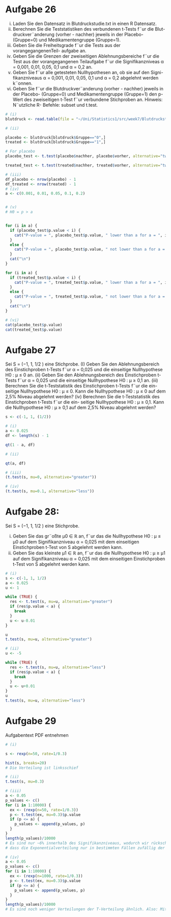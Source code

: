 # Aufgabe 26
(i) Laden Sie den Datensatz in Blutdruckstudie.txt in einen R Datensatz.
(ii) Berechnen Sie die Teststatistiken des verbundenen t-Tests f¨ur die Blut-
druckver¨anderung (vorher - nachher) jeweils in der Placebo- (Gruppe=0)
und Medikamentengruppe (Gruppe=1).
(iii) Geben Sie die Freiheitsgrade f¨ur die Tests aus der vorangegangenenTeil-
aufgabe an.
(iv) Geben Sie die Grenzen der zweiseitigen Ablehnungsbereiche f¨ur die Test
aus der vorangegangenen Teilaufgabe f¨ur die Signifikanzniveas α = 0,001, 0,01, 0,05, 0,1
und α = 0,2 an.
(v) Geben Sie f¨ur alle getesteten Nullhypothesen an, ob sie auf den Signi-
fikanzniveaus α = 0,001, 0,01, 0,05, 0,1 und α = 0,2 abgelehnt werden
k¨onnen.
(vi) Geben Sie f¨ur die Blutdruckver¨anderung (vorher - nachher) jeweils in der
Placebo- (Gruppe=0) und Medikamentengruppe (Gruppe=1) den p-Wert
des zweiseitigen t-Test f¨ur verbundene Stichproben an.
Hinweis: N¨utzliche R- Befehle: subset und t.test.

```r
# (i)
blutdruck <- read.table(file = "~/Uni/Statistics1/src/week7/Blutdruckstudie.txt", header=TRUE)

# (ii)

placebo <- blutdruck[blutdruck$Gruppe=="0",]
treated <- blutdruck[blutdruck$Gruppe=="1",]

# For placebo
placebo_test <- t.test(placebo$nachher, placebo$vorher, alternative="two.sided")

treated_test <- t.test(treated$nachher, treated$vorher, alternative="two.sided")

# (iii)
df_placebo <- nrow(placebo) - 1
df_treated <- nrow(treated) - 1
# (iv)
a <- c(0.001, 0.01, 0.05, 0.1, 0.2)


# (v)
# H0 = p > a


for (i in a) {
  if (placebo_test$p.value < i) {
    cat("P-value = ", placebo_test$p.value, " lower than a for a = ", i)
  }
  else {
    cat("P-value = ", placebo_test$p.value, " not lower than a for a = ", i)
  }
  cat("\n")
}

for (i in a) {
  if (treated_test$p.value < i) {
    cat("P-value = ", treated_test$p.value, " lower than a for a = ", i)
  }
  else {
    cat("P-value = ", treated_test$p.value, " not lower than a for a = ", i)
  }
  cat("\n")
}

# (vi)
cat(placebo_test$p.value)
cat(treated_test$p.value)

```
# Aufgabe 27
Sei S = (−1, 1, 1/2 ) eine Stichprobe.
(I) Geben Sie den Ablehnungsbereich des Einstichproben t-Tests f¨ur α =
0,025 und die einseitige Nullhypothese H0 : μ ≤ 0 an.
(ii) Geben Sie den Ablehnungsbereich des Einstichproben t-Tests f¨ur α =
0,025 und die einseitige Nullhypothese H0 : μ ≥ 0,1 an.
(iii) Berechnen Sie die t-Teststatistik des Einstichproben t-Tests f¨ur die ein-
seitige Nullhypothese H0 : μ ≤ 0. Kann die Nullhypothese H0 : μ ≤ 0
auf dem 2,5% Niveau abgelehnt werden?
(iv) Berechnen Sie die t-Teststatistik des Einstichproben t-Tests f¨ur die ein-
seitige Nullhypothese H0 : μ ≥ 0,1. Kann die Nullhypothese H0 : μ ≥ 0,1
auf dem 2,5% Niveau abgelehnt werden?



```r
s <- c(-1, 1, (1/2))

# (i)
a <- 0.025
df <- length(s) - 1

qt(1 - a, df)

# (ii)

qt(a, df)

# (iii)
(t.test(s, mu=0, alternative="greater"))

# (iv)
(t.test(s, mu=0.1, alternative="less"))
```



# Aufgabe 28:
Sei S = (−1, 1, 1/2 ) eine Stichprobe.

(i) Geben Sie das gr¨oßte μ0 ∈ $\mathbb{R}$ an, f¨ur das die Nullhypothese H0 : μ ≤ μ0
auf dem Signifikanzniveau α = 0,025 mit dem einseitigen Einstichproben
t-Test von S abgelehnt werden kann.
(ii) Geben Sie das kleinste μ1 ∈ $\mathbb{R}$ an, f¨ur das die Nullhypothese H0 : μ ≥ μ1
auf dem Signifikanzniveau α = 0,025 mit dem einseitigen Einstichproben
t-Test von S abgelehnt werden kann.


```r
# (i)
s <- c(-1, 1, 1/2)
a <- 0.025
u <- 1

while (TRUE) {
  res <- t.test(s, mu=u, alternative="greater")
  if (res$p.value < a) {
    break
  }
  u <- u-0.01
}

u
t.test(s, mu=u, alternative="greater")

# (ii)
u <- -5

while (TRUE) {
  res <- t.test(s, mu=u, alternative="less")
  if (res$p.value < a) {
    break
  }
  u <- u+0.01
}
u
t.test(s, mu=u, alternative="less")
```

# Aufgabe 29
Aufgabentext PDF entnehmen

```r
# (i)

s <- rexp(n=50, rate=1/0.3)

hist(s, breaks=20)
# Die Verteilung ist linksschief

# (ii)
t.test(s, mu=0.3)

# (iii)
a <- 0.05
p_values <- c()
for (i in 1:10000) {
  ex <- (rexp(n=50, rate=1/0.3))
  p <- t.test(ex, mu=0.3)$p.value
  if (p <= a) {
    p_values <- append(p_values, p)
  }
}
length(p_values)/10000
# Es sind nur ~6% innerhalb des Signifikanzniveaus, wodurch wir rückschließen können,
# dass die Exponentialverteilung nur in bestimmten Fällen zufällig der T-Verteilung nahe kommt.

# (iv)
a <- 0.05
p_values <- c()
for (i in 1:10000) {
  ex <- (rexp(n=1000, rate=1/0.3))
  p <- t.test(ex, mu=0.3)$p.value
  if (p <= a) {
    p_values <- append(p_values, p)
  }
}
length(p_values)/10000
# Es sind noch weniger Verteilungen der T-Verteilung ähnlich. Also: Mit vergrößendem n sinkt die Ähnlichkeit.
```





